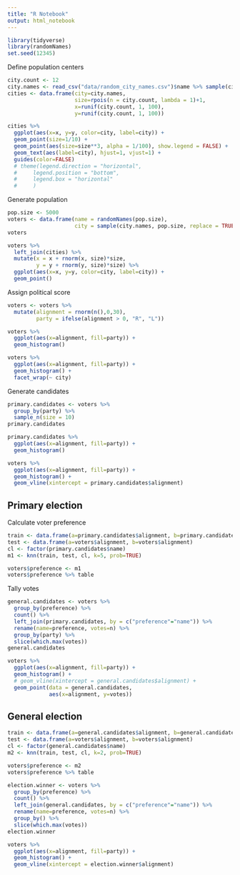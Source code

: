 ```yaml
---
title: "R Notebook"
output: html_notebook
---
```


```r
library(tidyverse)
library(randomNames)
set.seed(12345)
```



Define population centers

```r
city.count <- 12
city.names <- read_csv("data/random_city_names.csv")$name %>% sample(city.count, replace=FALSE)
cities <- data.frame(city=city.names,
                     size=rpois(n = city.count, lambda = 1)+1,
                     x=runif(city.count, 1, 100), 
                     y=runif(city.count, 1, 100))

cities %>% 
  ggplot(aes(x=x, y=y, color=city, label=city)) + 
  geom_point(size=1/10) +
  geom_point(aes(size=size**3, alpha = 1/100), show.legend = FALSE) +
  geom_text(aes(label=city), hjust=1, vjust=1) +
  guides(color=FALSE)
  # theme(legend.direction = "horizontal", 
  #     legend.position = "bottom",
  #     legend.box = "horizontal"
  #     )
```

Generate population

```r
pop.size <- 5000
voters <- data.frame(name = randomNames(pop.size),
                     city = sample(city.names, pop.size, replace = TRUE))
voters
```

```r
voters %>%
  left_join(cities) %>%
  mutate(x = x + rnorm(x, size)*size,
         y = y + rnorm(y, size)*size) %>%
  ggplot(aes(x=x, y=y, color=city, label=city)) + 
  geom_point()
```

Assign political score

```r
voters <- voters %>% 
  mutate(alignment = rnorm(n(),0,30),
         party = ifelse(alignment > 0, "R", "L")) 

voters %>%
  ggplot(aes(x=alignment, fill=party)) +
  geom_histogram()

voters %>%
  ggplot(aes(x=alignment, fill=party)) +
  geom_histogram() +
  facet_wrap(~ city)
```

Generate candidates

```r
primary.candidates <- voters %>% 
  group_by(party) %>%
  sample_n(size = 10)
primary.candidates
```

```r
primary.candidates %>%
  ggplot(aes(x=alignment, fill=party)) +
  geom_histogram()
```

```r
voters %>%
  ggplot(aes(x=alignment, fill=party)) +
  geom_histogram() +
  geom_vline(xintercept = primary.candidates$alignment)
```


## Primary election

Calculate voter preference

```r
train <- data.frame(a=primary.candidates$alignment, b=primary.candidates$alignment)
test <- data.frame(a=voters$alignment, b=voters$alignment)
cl <- factor(primary.candidates$name)
m1 <- knn(train, test, cl, k=5, prob=TRUE)

voters$preference <- m1
voters$preference %>% table
```

Tally votes

```r
general.candidates <- voters %>% 
  group_by(preference) %>%
  count() %>%
  left_join(primary.candidates, by = c("preference"="name")) %>%
  rename(name=preference, votes=n) %>%
  group_by(party) %>%
  slice(which.max(votes))
general.candidates
```

```r
voters %>%
  ggplot(aes(x=alignment, fill=party)) +
  geom_histogram() +
  # geom_vline(xintercept = general.candidates$alignment) +
  geom_point(data = general.candidates,
             aes(x=alignment, y=votes))

```


## General election


```r
train <- data.frame(a=general.candidates$alignment, b=general.candidates$alignment)
test <- data.frame(a=voters$alignment, b=voters$alignment)
cl <- factor(general.candidates$name)
m2 <- knn(train, test, cl, k=2, prob=TRUE)

voters$preference <- m2
voters$preference %>% table
```

```r
election.winner <- voters %>% 
  group_by(preference) %>%
  count() %>%
  left_join(general.candidates, by = c("preference"="name")) %>%
  rename(name=preference, votes=n) %>%
  group_by() %>%
  slice(which.max(votes))
election.winner
```
```r
voters %>%
  ggplot(aes(x=alignment, fill=party)) +
  geom_histogram() +
  geom_vline(xintercept = election.winner$alignment)
```

